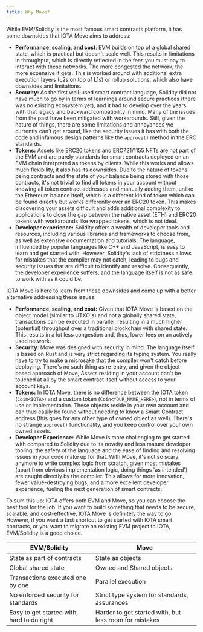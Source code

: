 ```yaml
---
title: Why Move?
---
```


While EVM/Solidity is the most famous smart contracts platform, it has some downsides that IOTA Move aims to address:

 - **Performance, scaling, and cost**: EVM builds on top of a global shared state, which is practical but doesn't scale well. This results in limitations in throughput, which is directly reflected in the fees you must pay to interact with these networks. The more congested the network, the more expensive it gets. This is worked around with additional extra execution layers (L2s on top of L1s) or rollup solutions, which also have downsides and limitations.
 - **Security:** As the first well-used smart contract language, Solidity did not have much to go by in terms of learnings around secure practices (there was no existing ecosystem yet), and it had to develop over the years with that legacy and backward compatibility in mind. Many of the issues from the past have been mitigated with workarounds. Still, given the nature of things, there are some limitations and annoyances we currently can't get around, like the security issues it has with both the code and infamous design patterns like the `approve()` method in the ERC standards.
 - **Tokens:** Assets like ERC20 tokens and ERC721/1155 NFTs are not part of the EVM and are purely standards for smart contracts deployed on an EVM chain interpreted as tokens by clients. While this works and allows much flexibility, it also has its downsides. Due to the nature of tokens being contracts and the state of your balance being stored with those contracts, it's not trivial to find all tokens in your account without knowing all token contract addresses and manually adding them, unlike the Ethereum balance itself, which is a different kind of token which can be found directly but works differently over an ERC20 token. This makes discovering your assets difficult and adds additional complexity to applications to close the gap between the native asset (ETH) and ERC20 tokens with workarounds like wrapped tokens, which is not ideal.
 - **Developer experience:** Solidity offers a wealth of developer tools and resources, including various libraries and frameworks to choose from, as well as extensive documentation and tutorials. The language, influenced by popular languages like C++ and JavaScript, is easy to learn and get started with. However, Solidity's lack of strictness allows for mistakes that the compiler may not catch, leading to bugs and security issues that are difficult to identify and resolve. Consequently, the developer experience suffers, and the language itself is not as safe to work with as it could be.

IOTA Move is here to learn from these downsides and come up with a better alternative addressing these issues:

* **Performance, scaling, and cost:** Given that IOTA Move is based on the object model (similar to UTXO's) and not a globally shared state, transactions can be executed in parallel, resulting in a much higher (potential) throughput over a traditional blockchain with shared state. This results in a lot less congestion and, thus, lower fees on an actively used network. 
* **Security:** Move was designed with security in mind. The language itself is based on Rust and is very strict regarding its typing system. You really have to try to make a microsake that the compiler won't catch before deploying. There's no such thing as re-entry, and given the object-based approach of Move, Assets residing in your account can't be touched at all by the smart contract itself without access to your account keys. 
* **Tokens:** In IOTA Move, there is no difference between the IOTA token (`Coin<IOTA>`) and a custom token (`Coin<YOUR_NAME_HERE>`), not in terms of use or implementation. These objects reside in your own account and can thus easily be found without needing to know a Smart Contract address (this goes for any other type of owned object as well). There's no strange `approve()` functionality, and you keep control over your own owned assets.
* **Developer Experience:** While Move is more challenging to get started with compared to Solidity due to its novelty and less mature developer tooling, the safety of the language and the ease of finding and resolving issues in your code make up for that. With Move, it's not so scary anymore to write complex logic from scratch, given most mistakes (apart from obvious implementation logic, doing things 'as intended') are caught directly by the compiler. This allows for more innovation, fewer value-destroying bugs, and a more excellent developer experience, fueling the next generation of smart contracts.


To sum this up:
IOTA offers both EVM and Move, so you can choose the best tool for the job.
If you want to build something that needs to be secure, scalable, and cost-effective, IOTA Move is definitely the way to go. However, if you want a fast shortcut to get started with IOTA smart contracts, or you want to migrate an existing EVM project to IOTA, EVM/Solidity is a good choice.

| EVM/Solidity                               | Move                                                   |
| ------------------------------------------ | ------------------------------------------------------ |
| State as part of contracts                 | State as objects                                       |
| Global shared state                        | Owned and Shared objects                               |
| Transactions executed one by one           | Parallel execution                                     |
| No enforced security for standards         | Strict type system for standards, assurances           |
| Easy to get started with, hard to do right | Harder to get started with, but less room for mistakes |

